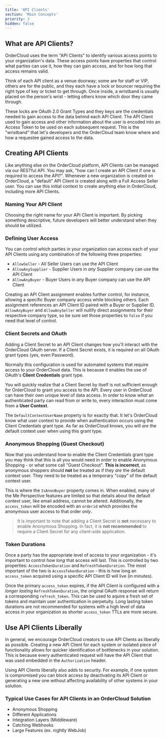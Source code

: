 ```yaml
---
title: 'API Clients'
section: 'Main Concepts'
priority: 3
hidden: false
---
```



## What are API Clients?
OrderCloud uses the term "API Clients" to identify various access points to your organization's data. These access points have properties that control what parties can use it, how they can gain access, and for how long that access remains valid.

Think of each API client as a venue doorway; some are for staff or VIP, others are for the public, and they each have a lock or bouncer requiring the right type of key or ticket to get through. Once inside, a wristband is usually placed on the person's wrist - letting others know which door they came through.

These locks are OAuth 2.0 Grant Types and they keys are the credentials needed to gain access to the data behind each API Client. The API Client used to gain access and other information about the user is encoded into an Access Token to be used on each subsequent request. This is the "wristband" that let's developers and the OrderCloud team know where and how a requestee gained access to the data.

## Creating API Clients
Like anything else on the OrderCloud platform, API Clients can be managed via our RESTful API. You may ask, "how can I create an API Client if one is required to access the API?". Whenever a new organization is created on OrderCloud, a "default" API Client is created along with a Full Access Seller user. You can use this initial context to create anything else in OrderCloud, including more API Clients.

### Naming Your API Client
Choosing the right name for your API Client is important. By picking something descriptive, future developers will better understand when they should be utilized.

### Defining User Access
You can control which parties in your organization can access each of your API Clients using any combination of the following three properties:

- `AllowSeller` - All Seller Users can use the API Client
- `AllowAnySupplier` - Supplier Users in _any_ Supplier company can use the API Client
- `AllowAnyBuyer` - Buyer Users in _any_ Buyer company can use the API Client

Creating an API Client assignment enables further control, for instance, allowing a specific Buyer company access while blocking others. Each assignment references an API Client ID paired with a Buyer or Supplier ID. `AllowAnyBuyer` and `AllowAnySeller` will nullify direct assignments for their respective company type, so be sure set those properties to `false` if you need that level of control.

### Client Secrets and OAuth
Adding a Client Secret to an API Client changes how you'll interact with the OrderCloud OAuth server. If a Client Secret exists, it is required on all OAuth grant types (yes, even Password). 

Normally this configuration is used for automated systems that require access to your OrderCloud data. This is because it enables the use of OAuth's **Client Credentials** grant type. 

You will quickly realize that a Client Secret by itself is not sufficient enough for OrderCloud to grant you access to the API. Every user in OrderCloud can have their own unique level of data access. In order to know _what_ an authenticated party can read from or write to, every interaction must come from a **User Context**.

The `DefaultContextUserName` property is for exactly that. It let's OrderCloud know what user context to provide when authentication occurs using the Client Credentials grant type. As far as OrderCloud knows, you will *are* the default context user when using this grant type.

### Anonymous Shopping (Guest Checkout)
Now that you understand how to enable the Client Credentials grant type you may think that this is all you would need in order to enable Anonymous Shopping - or what some call "Guest Checkout". **This is incorrect**, as anonymous shoppers should **not** be treated as if they *are* the default context user. They need to be treated as a temporary "copy" of the default context user.

This is where the `IsAnonBuyer` property comes in. When enabled, many of the Me Perspective features are limited so that details about the default context user, like email address, cannot be altered. Additionally, the `access_token` will be encoded with an `orderid` which provides the anonymous user access to that order *only*.

> It is important to note that adding a Client Secret is **not** necessary to enable Anonymous Shopping. In fact, it is **not recommended** to require a Client Secret for any client-side application.

### Token Durations
Once a party has the appropriate level of access to your organization - it's important to control _how long_ that access will last. This is controlled by two properties: `AccessTokenDuration` and `RefreshTokenDuration`. The most important of the two is `AccessTokenDuration` - this is how long an `access_token` acquired using a specific API Client ID will live (in minutes).

Once the primary `access_token` expires, if the API Client is configured with a _longer lasting_ `RefreshTokenDuration`, the original OAuth response will return a corresponding `refresh_token`. This can be used to aquire a fresh set of tokens and maintain user authentication in perpetuity. Long lasting token durations are not recommended for systems with a high level of data access in your organization as shorter `access_token` TTLs are more secure.

## Use API Clients Liberally
In general, we encourage OrderCloud creators to use API Clients as liberally as possible. Creating a new API Client for each system or isolated piece of functionality allows for quicker identification of bottlenecks in your solution. This is because every authenticated request will have the API Client that was used embedded in the `Authorization` header.

Using API Clients liberally also adds to security. For example, if one system is compromised you can block access by deactivating its API Client or generating a new one without affecting availability of other systems in your solution.

### Typical Use Cases for API Clients in an OrderCloud Solution
- Anonymous Shopping
- Different Applications
- Integration Layers (Middleware)
- Catching Webhooks
- Large Features (ex. nightly WebJob)